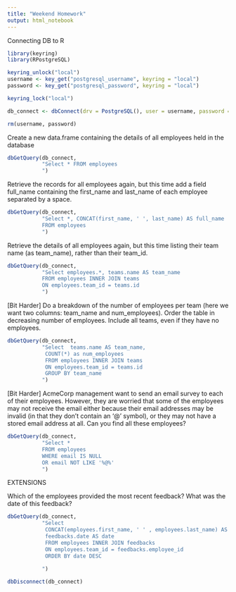 ```yaml
---
title: "Weekend Homework"
output: html_notebook
---
```


Connecting DB to R

```r
library(keyring)
library(RPostgreSQL)

keyring_unlock("local")
username <- key_get("postgresql_username", keyring = "local")
password <- key_get("postgresql_password", keyring = "local")

keyring_lock("local")

db_connect <- dbConnect(drv = PostgreSQL(), user = username, password = password, dbname = "acme_employees", host = "localhost")

rm(username, password)
```

Create a new data.frame containing the details of all employees held in the database

```r
dbGetQuery(db_connect,
           "Select * FROM employees
           ")
```

Retrieve the records for all employees again, but this time add a field full_name containing the first_name and last_name of each employee separated by a space.

```r
dbGetQuery(db_connect,
           "Select *, CONCAT(first_name, ' ', last_name) AS full_name
           FROM employees
           ")
```

Retrieve the details of all employees again, but this time listing their team name (as team_name), rather than their team_id.

```r
dbGetQuery(db_connect,
           "Select employees.*, teams.name AS team_name
           FROM employees INNER JOIN teams
           ON employees.team_id = teams.id
           ")
```


[Bit Harder] Do a breakdown of the number of employees per team (here we want two columns: team_name and num_employees). Order the table in decreasing number of employees. Include all teams, even if they have no employees.

```r
dbGetQuery(db_connect,
           "Select  teams.name AS team_name,
            COUNT(*) as num_employees
            FROM employees INNER JOIN teams
            ON employees.team_id = teams.id
            GROUP BY team_name 
           ")
```


[Bit Harder] AcmeCorp management want to send an email survey to each of their employees. However, they are worried that some of the employees may not receive the email either because their email addresses may be invalid (in that they don’t contain an ‘@’ symbol), or they may not have a stored email address at all. Can you find all these employees?

```r
dbGetQuery(db_connect,
           "Select * 
           FROM employees
           WHERE email IS NULL 
           OR email NOT LIKE '%@%'
           ")
```

EXTENSIONS

Which of the employees provided the most recent feedback? What was the date of this feedback?

```r

dbGetQuery(db_connect,
           "Select 
            CONCAT(employees.first_name, ' ' , employees.last_name) AS full_name, 
            feedbacks.date AS date
            FROM employees INNER JOIN feedbacks
            ON employees.team_id = feedbacks.employee_id
            ORDER BY date DESC
            
           ")

```

```r
dbDisconnect(db_connect)
```

